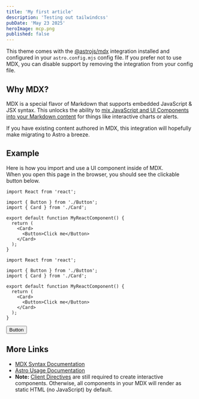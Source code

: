 ```yaml
---
title: 'My first article'
description: 'Testing out tailwindcss'
pubDate: 'May 23 2025'
heroImage: mcp.png
published: false
---
```


This theme comes with the [@astrojs/mdx](https://docs.astro.build/en/guides/integrations-guide/mdx/) integration installed and configured in your `astro.config.mjs` config file. If you prefer not to use MDX, you can disable support by removing the integration from your config file.

## Why MDX?

MDX is a special flavor of Markdown that supports embedded JavaScript & JSX syntax. This unlocks the ability to [mix JavaScript and UI Components into your Markdown content](https://docs.astro.build/en/guides/markdown-content/#mdx-features) for things like interactive charts or alerts.

If you have existing content authored in MDX, this integration will hopefully make migrating to Astro a breeze.

## Example

Here is how you import and use a UI component inside of MDX.  
When you open this page in the browser, you should see the clickable button below.

```tsx title="MyComponent.tsx" showLineNumbers {1, 11}
import React from 'react';

import { Button } from './Button';
import { Card } from './Card';

export default function MyReactComponent() {
  return (
    <Card>
      <Button>Click me</Button>
    </Card>
  );
}
```

```tsx caption="An example with caption" /Click me/
import React from 'react';

import { Button } from './Button';
import { Card } from './Card';

export default function MyReactComponent() {
  return (
    <Card>
      <Button>Click me</Button>
    </Card>
  );
}
```


<Button>Button</Button>

## More Links

- [MDX Syntax Documentation](https://mdxjs.com/docs/what-is-mdx)
- [Astro Usage Documentation](https://docs.astro.build/en/guides/markdown-content/#markdown-and-mdx-pages)
- **Note:** [Client Directives](https://docs.astro.build/en/reference/directives-reference/#client-directives) are still required to create interactive components. Otherwise, all components in your MDX will render as static HTML (no JavaScript) by default.
